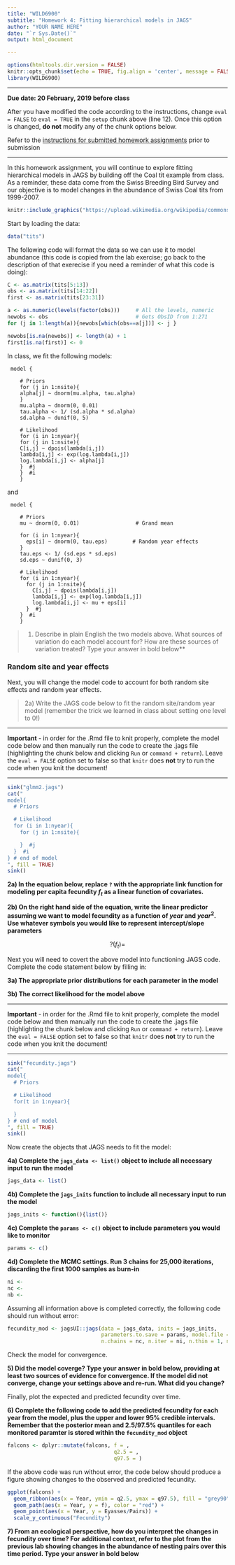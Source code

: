 ```yaml
---
title: "WILD6900"
subtitle: "Homework 4: Fitting hierarchical models in JAGS"
author: "YOUR NAME HERE"
date: "`r Sys.Date()`"
output: html_document

---
```


```r
options(htmltools.dir.version = FALSE)
knitr::opts_chunk$set(echo = TRUE, fig.align = 'center', message = FALSE, warning = FALSE, eval = FALSE)
library(WILD6900)
```

***

**Due date: 20 February, 2019 before class**

After you have modified the code according to the instructions, change `eval = FALSE` to `eval = TRUE` in the `setup` chunk above (line 12). Once this option is changed, **do not** modify any of the chunk options below.  

Refer to the [instructions for submitted homework assignments](https://rushinglab.github.io/WILD6900/articles/homework.html) prior to submission

***

In this homework assignment, you will continue to explore fitting hierarchical models in JAGS by building off the Coal tit example from class. As a reminder, these data come from the Swiss Breeding Bird Survey and our objective is to model changes in the abundance of Swiss Coal tits from 1999-2007. 

```r
knitr::include_graphics("https://upload.wikimedia.org/wikipedia/commons/b/b6/2017.01.27.-18-Paradiski-La_Plagne-Champagny-en-Vanoise--Tannenmeise.jpg")
```


Start by loading the data:

```r
data("tits")
```

The following code will format the data so we can use it to model abundance (this code is copied from the lab exercise; go back to the description of that exerecise if you need a reminder of what this code is doing):

```r
C <- as.matrix(tits[5:13])
obs <- as.matrix(tits[14:22])
first <- as.matrix(tits[23:31])

a <- as.numeric(levels(factor(obs)))     # All the levels, numeric
newobs <- obs                            # Gets ObsID from 1:271
for (j in 1:length(a)){newobs[which(obs==a[j])] <- j }

newobs[is.na(newobs)] <- length(a) + 1
first[is.na(first)] <- 0
```

In class, we fit the following models:

```
 model {

    # Priors
    for (j in 1:nsite){
    alpha[j] ~ dnorm(mu.alpha, tau.alpha) 
    }
    mu.alpha ~ dnorm(0, 0.01)
    tau.alpha <- 1/ (sd.alpha * sd.alpha)
    sd.alpha ~ dunif(0, 5)

    # Likelihood
    for (i in 1:nyear){
    for (j in 1:nsite){
    C[i,j] ~ dpois(lambda[i,j])
    lambda[i,j] <- exp(log.lambda[i,j])
    log.lambda[i,j] <- alpha[j]
    }  #j
    }  #i
    }
```

and 
```
 model {

    # Priors
    mu ~ dnorm(0, 0.01)                  # Grand mean
    
    for (i in 1:nyear){
      eps[i] ~ dnorm(0, tau.eps)        # Random year effects
    }
    tau.eps <- 1/ (sd.eps * sd.eps)
    sd.eps ~ dunif(0, 3)

    # Likelihood
    for (i in 1:nyear){
      for (j in 1:nsite){
        C[i,j] ~ dpois(lambda[i,j])
        lambda[i,j] <- exp(log.lambda[i,j])
        log.lambda[i,j] <- mu + eps[i]
      }  #j
    }  #i
    }
```


> 1) Describe in plain English the two models above. What sources of variation do each model account for? How are these sources of variation treated? Type your answer in bold below**


### Random site and year effects 

Next, you will change the model code to account for both random site effects and random year effects. 

> 2a) Write the JAGS code below to fit the random site/random year model (remember the trick we learned in class about setting one level to 0!)

***
**Important** - in order for the .Rmd file to knit properly, complete the model code below and then manually run the code to create the .jags file (highlighting the chunk below and clicking `Run` or `command + return`). Leave the `eval = FALSE` option set to false so that `knitr` does **not** try to run the code when you knit the document!

***

```r
sink("glmm2.jags")
cat("
model{
  # Priors

  # Likelihood
  for (i in 1:nyear){
    for (j in 1:nsite){

    }  #j
  }  #i
} # end of model
", fill = TRUE)
sink()
```

**2a) In the equation below, replace `?` with the appropriate link function for modeling per capita fecundity $f_t$ as a linear function of covariates.**  

**2b) On the right hand side of the equation, write the linear predictor assuming we want to model fecundity as a function of $year$ and $year^2$. Use whatever symbols you would like to represent intercept/slope parameters**

$$?(f_t) =$$


Next you will need to covert the above model into functioning JAGS code. Complete the code statement below by filling in:

**3a) The appropriate prior distributions for each parameter in the model**  

**3b) The correct likelihood for the model above**

***
**Important** - in order for the .Rmd file to knit properly, complete the model code below and then manually run the code to create the .jags file (highlighting the chunk below and clicking `Run` or `command + return`). Leave the `eval = FALSE` option set to false so that `knitr` does **not** try to run the code when you knit the document!

***

```r
sink("fecundity.jags")
cat("
model{
  # Priors

  # Likelihood
  for(t in 1:nyear){

  }
} # end of model
", fill = TRUE)
sink()
```

Now create the objects that JAGS needs to fit the model:

**4a) Complete the `jags_data <- list()` object to include all necessary input to run the model**

```r
jags_data <- list()
```

**4b) Complete the `jags_inits` function to include all necessary input to run the model**

```r
jags_inits <- function(){list()}
```


**4c) Complete the `params <- c()` object to include parameters you would like to monitor**

```r
params <- c()
```

**4d) Complete the MCMC settings. Run 3 chains for 25,000 iterations, discarding the first 1000 samples as burn-in**

```r
ni <- 
nc <- 
nb <- 
```

Assuming all information above is completed correctly, the following code should run without error:

```r
fecundity_mod <- jagsUI::jags(data = jags_data, inits = jags_inits, 
                              parameters.to.save = params, model.file = "fecundity.jags",
                              n.chains = nc, n.iter = ni, n.thin = 1, n.burnin = nb)
```


Check the model for convergence. 

**5) Did the model coverge? Type your answer in __bold__ below, providing at least two sources of evidence for convergence. If the model did not converge, change your settings above and re-run. What did you change?**



Finally, plot the expected and predicted fecundity over time.  

**6) Complete the following code to add the predicted fecundity for each year from the model, plus the upper and lower 95% credible intervals. Remember that the posterior mean and 2.5/97.5% quantiles for each monitored paramter is stored within the `fecundity_mod` object**

```r
falcons <- dplyr::mutate(falcons, f = , 
                                  q2.5 = , 
                                  q97.5 = )
```

If the above code was run without error, the code below should produce a figure showing changes to the observed and predicted fecundity. 

```r
ggplot(falcons) + 
  geom_ribbon(aes(x = Year, ymin = q2.5, ymax = q97.5), fill = "grey90") +
  geom_path(aes(x = Year, y = f), color = "red") +
  geom_point(aes(x = Year, y = Eyasses/Pairs)) +
  scale_y_continuous("Fecundity")
```

**7) From an ecological perspective, how do you interpret the changes in fecundity over time? For additional context, refer to the plot from the previous lab showing changes in the abundance of nesting pairs over this time period. Type your answer in __bold__ below**